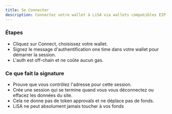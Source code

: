```yaml
---
title: Se Connecter
description: Connectez votre wallet à LiSA via wallets compatibles EIP-1193 / EIP-6963. Authentification one-time sans gas fees.
---
```


### Étapes
- Cliquez sur Connect, choisissez votre wallet.
- Signez le message d'authentification one time dans votre wallet pour démarrer la session. 
- L'auth est off-chain et ne coûte aucun gas.

### Ce que fait la signature
- Prouve que vous contrôlez l'adresse pour cette session.
- Crée une session qui se termine quand vous vous déconnectez ou effacez les données du site.
- Cela ne donne pas de token approvals et ne déplace pas de fonds.
- LiSA ne peut absolument jamais toucher à vos fonds




